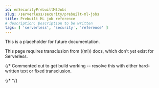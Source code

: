 ```yaml
---
id: enSecurityPrebuiltMlJobs
slug: /serverless/security/prebuilt-ml-jobs
title: Prebuilt ML job reference
# description: Description to be written
tags: [ 'serverless', 'security', 'reference' ]
---
```


This is a placeholder for future documentation.

This page requires transclusion from ((ml)) docs, which don't yet exist for Serverless.

{/* Commented out to get build working -- resolve this with either hard-written text or fixed transclusion.

<div id="prebuilt-ml-jobs"></div>

{/* <OotbMlJobsSiemSiemJobs /> */}
